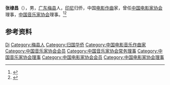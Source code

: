 '''张棣昌'''（{{bd|1918年|7月14日|1990年|2月13日|}}），男，[[广东|广东]][[梅县|梅县]]人，[[印尼|印尼]]归侨，中国[[电影作曲|电影作曲]]家，曾任[[中国电影家协会|中国电影家协会]]理事，[[中国音乐家协会|中国音乐家协会]]理事。<ref>{{Cite book|title=广州百科全书|author=《广州百科全书》编纂委员会编|publisher=中国大百科全书出版社|year=1994|isbn=|location=北京|pages=}}</ref><ref>{{Cite book|title=吉林省百科全书 • 下册|author=王云坤主编; 尤国, 尹峰文, 邢世杰等副主编|publisher=吉林人民出版社|year=1998|isbn=|location=长春|pages=}}</ref>

== 参考资料 ==
{{reflist}}

{{中国人物小作品}}
{{Navboxes 
| title  = 张棣昌在[[中国音乐家协会|中国音乐家协会]]的职务
| list1  =
{{中国音乐家协会第三届理事会}}
{{中国音乐家协会第四届理事会}}
}}
{{Navboxes 
| title  = 张棣昌在[[中国电影家协会|中国电影家协会]]的职务
| list1  =
{{中国电影工作者协会第三届理事会}}
{{中国电影家协会第四届理事会}}
}}
{{Navboxes 
| title  = 张棣昌在[[中国文学艺术界联合会|中国文学艺术界联合会]]的职务
| list1  =
{{中国文学艺术界联合会第五届全国委员会}}
}}

{{Authority control}}
{{DEFAULTSORT:Zhang张}}
[[Category:张姓|Di]]
[[Category:梅县人|Category:梅县人]]
[[Category:归国华侨|Category:归国华侨]]
[[Category:中国电影音乐作曲家|Category:中国电影音乐作曲家]]
[[Category:中国音乐家协会会员|Category:中国音乐家协会会员]]
[[Category:中国音乐家协会常务理事|Category:中国音乐家协会常务理事]]
[[Category:中国音乐家协会理事|Category:中国音乐家协会理事]]
[[Category:中国电影家协会会员|Category:中国电影家协会会员]]
[[Category:中国电影家协会理事|Category:中国电影家协会理事]]